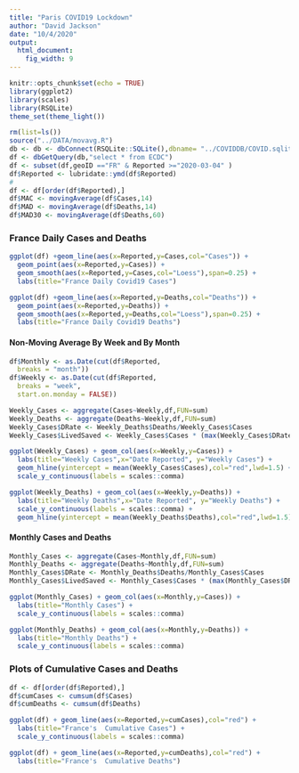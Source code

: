 ```yaml
---
title: "Paris COVID19 Lockdown"
author: "David Jackson"
date: "10/4/2020"
output: 
  html_document: 
    fig_width: 9
---
```


```r
knitr::opts_chunk$set(echo = TRUE)
library(ggplot2)
library(scales)
library(RSQLite)
theme_set(theme_light())

```

```r
rm(list=ls())
source("../DATA/movavg.R")
db <- db <- dbConnect(RSQLite::SQLite(),dbname= "../COVIDDB/COVID.sqlite3")
df <- dbGetQuery(db,"select * from ECDC")
df <- subset(df,geoID =="FR" & Reported >="2020-03-04" )
df$Reported <- lubridate::ymd(df$Reported)
#
df <- df[order(df$Reported),]
df$MAC <- movingAverage(df$Cases,14)
df$MAD <- movingAverage(df$Deaths,14)
df$MAD30 <- movingAverage(df$Deaths,60)
```

### France Daily Cases and Deaths

```r
ggplot(df) +geom_line(aes(x=Reported,y=Cases,col="Cases")) +
  geom_point(aes(x=Reported,y=Cases)) +
  geom_smooth(aes(x=Reported,y=Cases,col="Loess"),span=0.25) +
  labs(title="France Daily Covid19 Cases")
```

```r
ggplot(df) +geom_line(aes(x=Reported,y=Deaths,col="Deaths")) +
  geom_point(aes(x=Reported,y=Deaths)) +
  geom_smooth(aes(x=Reported,y=Deaths,col="Loess"),span=0.25) +
  labs(title="France Daily Covid19 Deaths")
```

#### Non-Moving Average By Week and By Month

```r
df$Monthly <- as.Date(cut(df$Reported,
  breaks = "month"))
df$Weekly <- as.Date(cut(df$Reported,
  breaks = "week",
  start.on.monday = FALSE))

```
```r
Weekly_Cases <- aggregate(Cases~Weekly,df,FUN=sum)
Weekly_Deaths <- aggregate(Deaths~Weekly,df,FUN=sum)
Weekly_Cases$DRate <- Weekly_Deaths$Deaths/Weekly_Cases$Cases
Weekly_Cases$LivedSaved <- Weekly_Cases$Cases * (max(Weekly_Cases$DRate) - Weekly_Cases$DRate) * 100

```
```r
ggplot(Weekly_Cases) + geom_col(aes(x=Weekly,y=Cases)) + 
  labs(title="Weekly Cases",x="Date Reported", y="Weekly Cases") +
  geom_hline(yintercept = mean(Weekly_Cases$Cases),col="red",lwd=1.5) +
  scale_y_continuous(labels = scales::comma) 

ggplot(Weekly_Deaths) + geom_col(aes(x=Weekly,y=Deaths)) + 
  labs(title="Weekly Deaths",x="Date Reported", y="Weekly Deaths") +
  scale_y_continuous(labels = scales::comma) +
  geom_hline(yintercept = mean(Weekly_Deaths$Deaths),col="red",lwd=1.5)
``` 

#### Monthly Cases and Deaths

```r

Monthly_Cases <- aggregate(Cases~Monthly,df,FUN=sum)
Monthly_Deaths <- aggregate(Deaths~Monthly,df,FUN=sum)
Monthly_Cases$DRate <- Monthly_Deaths$Deaths/Monthly_Cases$Cases
Monthly_Cases$LivedSaved <- Monthly_Cases$Cases * (max(Monthly_Cases$DRate) - Monthly_Cases$DRate) * 100
```
```r
ggplot(Monthly_Cases) + geom_col(aes(x=Monthly,y=Cases)) +
  labs(title="Monthly Cases") +
  scale_y_continuous(labels = scales::comma)

ggplot(Monthly_Deaths) + geom_col(aes(x=Monthly,y=Deaths)) +
  labs(title="Monthly Deaths") +
  scale_y_continuous(labels = scales::comma)
```

### Plots of Cumulative Cases and Deaths

```r
df <- df[order(df$Reported),]
df$cumCases <- cumsum(df$Cases)
df$cumDeaths <- cumsum(df$Deaths)
```
```r
ggplot(df) + geom_line(aes(x=Reported,y=cumCases),col="red") +
  labs(title="France's  Cumulative Cases") +
  scale_y_continuous(labels = scales::comma)

ggplot(df) + geom_line(aes(x=Reported,y=cumDeaths),col="red") +
  labs(title="France's  Cumulative Deaths")
```

